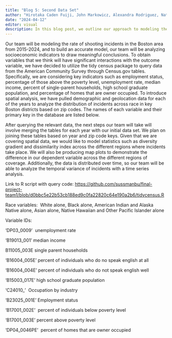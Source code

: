 ```yaml
---
title: "Blog 5: Second Data Set"
author: "Hirotaka Caden Fuiji, John Markowicz, Alexandra Rodriguez, Nathan Rosenblum, Eric Yang"
date: "2024-04-12"
editor: visual
description: In this blog post, we outline our approach to modeling the rate of shooting incidents in Boston from 2015 to 2024, discussing the analysis of socioeconomic indicators and spatial data, including querying relevant variables, merging tables, and conducting spatial and time series analyses.
---
```


Our team will be modeling the rate of shooting incidents in the Boston area from 2015-2024, and to build an accurate model, our team will be analyzing socioeconomic indicators to draw meaningful conclusions. To obtain variables that we think will have significant interactions with the outcome variable, we have decided to utilize the tidy census package to query data from the American Community Survey through Census.gov tables. Specifically, we are considering key indicators such as employment status, percentage of those above the poverty level, unemployment rate, median income, percent of single-parent households, high school graduate population, and percentage of homes that are owner occupied. To introduce spatial analysis, we have pulled demographic and geolocation data for each of the years to analyze the distribution of incidents across race in key Boston districts based on zip codes. The names of each variable and their primary key in the database are listed below. 

After querying the relevant data, the next steps our team will take will involve merging the tables for each year with our initial data set. We plan on joining these tables based on year and zip code keys. Given that we are covering spatial data, we would like to model statistics such as diversity gradient and dissimilarity index across the different regions where incidents take place. We will also be producing map plots to demonstrate the difference in our dependent variable across the different regions of coverage. Additionally, the data is distributed over time, so our team will be able to analyze the temporal variance of incidents with a time series analysis. 

Link to R script with query code: <https://github.com/sussmanbu/final-project-team1/blob/d0bbc5e22b53cb188ed9c0fa22820c64e190a2b6/tidycensus.R>

Race variables:  White alone, Black alone, American Indian and Alaska Native alone, Asian alone, Native Hawaiian and Other Pacific Islander alone

Variable IDs:

‘DP03_0009’  unemployment rate

‘B19013_001’ median income 

B11005_003E single parent households

'B16004_005E' percent of individuals who do no speak english at all 

'B16004_004E' percent of individuals who do not speak english well 

'B15003_017E' high school graduate population 

'C24010\_'  Occupation by industry 

'B23025_001E’ Employment status 

'B17001_002E'  percent of individuals below poverty level 

'B17001_003E' percent above poverty level 

'DP04_0046PE'  percent of homes that are owner occupied
